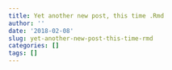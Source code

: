 ```yaml
---
title: Yet another new post, this time .Rmd
author: ''
date: '2018-02-08'
slug: yet-another-new-post-this-time-rmd
categories: []
tags: []
---
```


